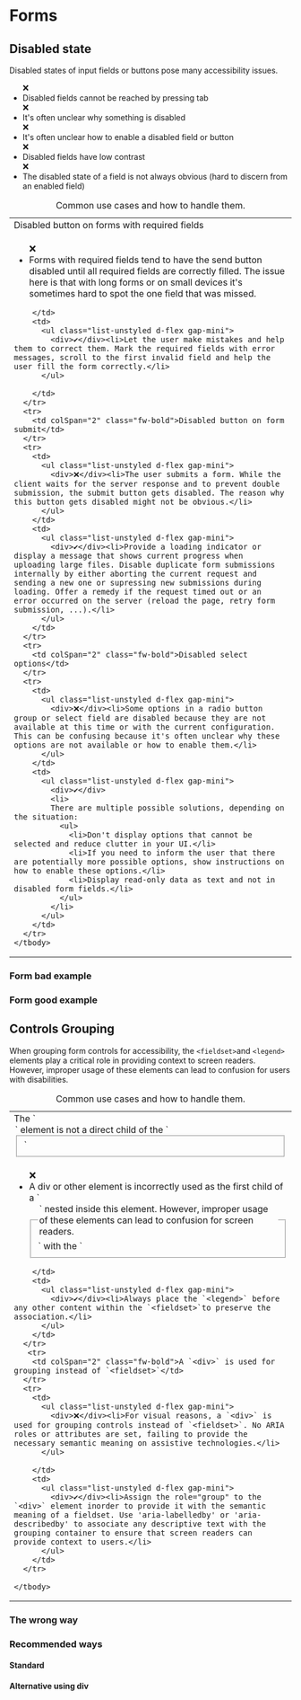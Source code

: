 

<Meta of={FormsStories} />


# Forms

## Disabled state

Disabled states of input fields or buttons pose many accessibility issues.

<ul class="list-unstyled ms-regular">
  <div class="d-flex gap-mini"><div>❌</div><li>Disabled fields cannot be reached by pressing tab</li></div>
  <div class="d-flex gap-mini"><div>❌</div><li>It's often unclear why something is disabled</li></div>
  <div class="d-flex gap-mini"><div>❌</div><li>It's often unclear how to enable a disabled field or button</li></div>
  <div class="d-flex gap-mini"><div>❌</div><li>Disabled fields have low contrast</li></div>
  <div class="d-flex gap-mini"><div>❌</div><li>The disabled state of a field is not always obvious (hard to discern from an enabled field)</li></div>
</ul>

<div class="table-responsive">
  <table className="table caption-top">
    <caption>Common use cases and how to handle them.</caption>
    <colgroup>
      <col style={{width: '50%'}} />
      <col style={{width: '50%'}} />
    </colgroup>
    <tbody>
      <tr>
        <td colSpan="2" class="fw-bold">Disabled button on forms with required fields</td>
      </tr>
      <tr>
        <td>
          <ul class="list-unstyled d-flex gap-mini">
            <div>❌</div><li>Forms with required fields tend to have the send button disabled until all required fields are correctly filled. The issue here is that with long forms or on small devices it's sometimes hard to spot the one field that was missed.</li>
          </ul>
          
        </td>
        <td>
          <ul class="list-unstyled d-flex gap-mini">
            <div>✔️</div><li>Let the user make mistakes and help them to correct them. Mark the required fields with error messages, scroll to the first invalid field and help the user fill the form correctly.</li>
          </ul>
        
        </td>
      </tr>
      <tr>
        <td colSpan="2" class="fw-bold">Disabled button on form submit</td>
      </tr>
      <tr>
        <td>
          <ul class="list-unstyled d-flex gap-mini">
            <div>❌</div><li>The user submits a form. While the client waits for the server response and to prevent double submission, the submit button gets disabled. The reason why this button gets disabled might not be obvious.</li>
          </ul>
        </td>
        <td>
          <ul class="list-unstyled d-flex gap-mini">
            <div>✔️</div><li>Provide a loading indicator or display a message that shows current progress when uploading large files. Disable duplicate form submissions internally by either aborting the current request and sending a new one or supressing new submissions during loading. Offer a remedy if the request timed out or an error occurred on the server (reload the page, retry form submission, ...).</li>
          </ul>
        </td>
      </tr>
      <tr>
        <td colSpan="2" class="fw-bold">Disabled select options</td>
      </tr>
      <tr>
        <td>
          <ul class="list-unstyled d-flex gap-mini">
            <div>❌</div><li>Some options in a radio button group or select field are disabled because they are not available at this time or with the current configuration. This can be confusing because it's often unclear why these options are not available or how to enable them.</li>
          </ul>
        </td>
        <td>
          <ul class="list-unstyled d-flex gap-mini">
            <div>✔️</div>
            <li>
            There are multiple possible solutions, depending on the situation:
              <ul>
                <li>Don't display options that cannot be selected and reduce clutter in your UI.</li>
                <li>If you need to inform the user that there are potentially more possible options, show instructions on how to enable these options.</li>
                <li>Display read-only data as text and not in disabled form fields.</li>
              </ul>
            </li>
          </ul>
        </td>
      </tr>
    </tbody>
  </table>
</div>

### Form bad example

<Canvas of={FormsStories.FormBadExample}/>

### Form good example

<Canvas of={FormsStories.FormGoodExample}/>



## Controls Grouping

When grouping form controls for accessibility, the `<fieldset>`and `<legend>` elements play a critical role in providing context to screen readers. However, improper usage of these elements can lead to confusion for users with disabilities. 

<div class="table-responsive">
  <table className="table caption-top">
    <caption>Common use cases and how to handle them.</caption>
    <colgroup>
      <col style={{width: '50%'}} />
      <col style={{width: '50%'}} />
    </colgroup>
    <tbody>
      <tr>
          <td colSpan="2" class="fw-bold">The `<legend>` element is not a direct child of the `<fieldset>`</td>
      </tr>
      <tr>
        <td>
          <ul class="list-unstyled d-flex gap-mini">
            <div>❌</div><li>A div or other element is incorrectly used as the first child of a `<fieldset>` with the `<legend>` nested inside this element. However, improper usage of these elements can lead to confusion for screen readers.</li>
          </ul>
          
        </td>
        <td>
          <ul class="list-unstyled d-flex gap-mini">
            <div>✔️</div><li>Always place the `<legend>` before any other content within the `<fieldset>`to preserve the association.</li>
          </ul>
        </td>
      </tr>
       <tr>
        <td colSpan="2" class="fw-bold">A `<div>` is used for grouping instead of `<fieldset>`</td>
      </tr>
      <tr>
        <td>
          <ul class="list-unstyled d-flex gap-mini">
            <div>❌</div><li>For visual reasons, a `<div>` is used for grouping controls instead of `<fieldset>`. No ARIA roles or attributes are set, failing to provide the necessary semantic meaning on assistive technologies.</li>
          </ul>
          
        </td>
        <td>
          <ul class="list-unstyled d-flex gap-mini">
            <div>✔️</div><li>Assign the role="group" to the `<div>` element inorder to provide it with the semantic meaning of a fieldset. Use 'aria-labelledby' or 'aria-describedby' to associate any descriptive text with the grouping container to ensure that screen readers can provide context to users.</li>
          </ul>
        </td>
      </tr>
     
    </tbody>
  </table>
</div>


### The wrong way

<Canvas of={FormsStories.FieldsetDontExample}/>

### Recommended ways

#### Standard

<Canvas of={FormsStories.FieldsetDoExample}/>

#### Alternative using div

<Canvas of={FormsStories.FieldsetDoExample}/>